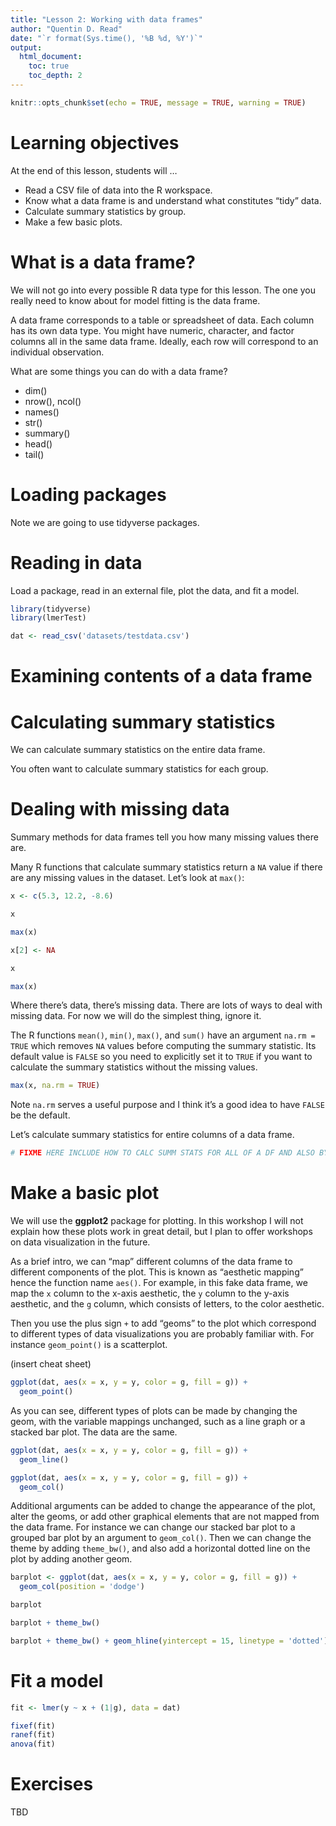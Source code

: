 ```yaml
---
title: "Lesson 2: Working with data frames"
author: "Quentin D. Read"
date: "`r format(Sys.time(), '%B %d, %Y')`"
output: 
  html_document:
    toc: true
    toc_depth: 2
---
```


```r
knitr::opts_chunk$set(echo = TRUE, message = TRUE, warning = TRUE)
```

# Learning objectives

At the end of this lesson, students will ...

- Read a CSV file of data into the R workspace.
- Know what a data frame is and understand what constitutes "tidy" data.
- Calculate summary statistics by group.
- Make a few basic plots.

# What is a data frame?

We will not go into every possible R data type for this lesson. The one you really need to know about for model fitting is the data frame.

A data frame corresponds to a table or spreadsheet of data. Each column has its own data type. You might have numeric, character, and factor columns all in the same data frame. Ideally, each row will correspond to an individual observation.

What are some things you can do with a data frame? 

- dim()
- nrow(), ncol()
- names()
- str()
- summary()
- head()
- tail()

# Loading packages

Note we are going to use tidyverse packages.

# Reading in data

Load a package, read in an external file, plot the data, and fit a model.

```r
library(tidyverse)
library(lmerTest)

dat <- read_csv('datasets/testdata.csv')
```

# Examining contents of a data frame

# Calculating summary statistics

We can calculate summary statistics on the entire data frame.

You often want to calculate summary statistics for each group.

# Dealing with missing data

Summary methods for data frames tell you how many missing values there are.

Many R functions that calculate summary statistics return a `NA` value if there are any missing values in the dataset. Let's look at `max()`:

```r
x <- c(5.3, 12.2, -8.6)

x

max(x)

x[2] <- NA

x

max(x)
```


Where there's data, there's missing data. There are lots of ways to deal with missing data. For now we will do the simplest thing, ignore it.

The R functions `mean()`, `min()`, `max()`, and `sum()` have an argument `na.rm = TRUE` which removes `NA` values before computing the summary statistic. Its default value is `FALSE` so you need to explicitly set it to `TRUE` if you want to calculate the summary statistics without the missing values.

```r
max(x, na.rm = TRUE)
```


Note `na.rm` serves a useful purpose and I think it's a good idea to have `FALSE` be the default.

Let's calculate summary statistics for entire columns of a data frame.

```r
# FIXME HERE INCLUDE HOW TO CALC SUMM STATS FOR ALL OF A DF AND ALSO BY GROUP
```


# Make a basic plot

We will use the **ggplot2** package for plotting. In this workshop I will not explain how these plots work in great detail, but I plan to offer workshops on data visualization in the future.

As a brief intro, we can "map" different columns of the data frame to different components of the plot. This is known as "aesthetic mapping" hence the function name `aes()`. For example, in this fake data frame, we map the `x` column to the x-axis aesthetic, the `y` column to the y-axis aesthetic, and the `g` column, which consists of letters, to the color aesthetic.

Then you use the plus sign `+` to add "geoms" to the plot which correspond to different types of data visualizations you are probably familiar with. For instance `geom_point()` is a scatterplot.

(insert cheat sheet)

```r
ggplot(dat, aes(x = x, y = y, color = g, fill = g)) +
  geom_point()
```

As you can see, different types of plots can be made by changing the geom, with the variable mappings unchanged, such as a line graph or a stacked bar plot. The data are the same.

```r
ggplot(dat, aes(x = x, y = y, color = g, fill = g)) +
  geom_line()

ggplot(dat, aes(x = x, y = y, color = g, fill = g)) +
  geom_col()
```

Additional arguments can be added to change the appearance of the plot, alter the geoms, or add other graphical elements that are not mapped from the data frame. For instance we can change our stacked bar plot to a grouped bar plot by an argument to `geom_col()`. Then we can change the theme by adding `theme_bw()`, and also add a horizontal dotted line on the plot by adding another geom.

```r
barplot <- ggplot(dat, aes(x = x, y = y, color = g, fill = g)) +
  geom_col(position = 'dodge')

barplot

barplot + theme_bw()

barplot + theme_bw() + geom_hline(yintercept = 15, linetype = 'dotted')
```


# Fit a model

```r
fit <- lmer(y ~ x + (1|g), data = dat)
```

```r
fixef(fit)
ranef(fit)
anova(fit)
```

# Exercises

TBD